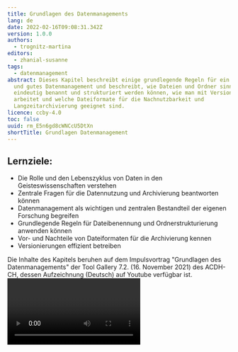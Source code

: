 ```yaml
---
title: Grundlagen des Datenmanagements
lang: de
date: 2022-02-16T09:08:31.342Z
version: 1.0.0
authors:
  - trognitz-martina
editors:
  - zhanial-susanne
tags:
  - datenmanagement
abstract: Dieses Kapitel beschreibt einige grundlegende Regeln für ein aktives
  und gutes Datenmanagement und beschreibt, wie Dateien und Ordner sinnvoll und
  eindeutig benannt und strukturiert werden können, wie man mit Versionierung
  arbeitet und welche Dateiformate für die Nachnutzbarkeit und
  Langzeitarchivierung geeignet sind.
licence: ccby-4.0
toc: false
uuid: rm_E5n6gd8cWNCcU5DtXn
shortTitle: Grundlagen Datenmanagement
---
```

## Lernziele:

- Die Rolle und den Lebenszyklus von Daten in den Geisteswissenschaften verstehen
- Zentrale Fragen für die Datennutzung und Archivierung beantworten können
- Datenmanagement als wichtigen und zentralen Bestandteil der eigenen Forschung begreifen
- Grundlegende Regeln für Dateibenennung und Ordnerstrukturierung anwenden können
- Vor- und Nachteile von Dateiformaten für die Archivierung kennen
- Versionierungen effizient betreiben

<SideNote type="tip" title="Tipp: Video verfügbar">
Die Inhalte des Kapitels beruhen auf dem Impulsvortrag "Grundlagen des Datenmanagements" der Tool Gallery 7.2. (16. November 2021) des ACDH-CH, dessen Aufzeichnung (Deutsch) auf Youtube verfügbar ist.
</SideNote>

<Video provider="youtube" id="71iJpKCVOOs" caption="Aufzeichnung des Impulsvortrags von Martina Trognitz zu den Grundlagen des Datenmanagements bei der Tool Gallery 7.2. am 16. November 2021." startTime="208" />

## A. Einleitung: Daten in der Gesellschaft und Geisteswissenschaftlichen Forschung

Daten begegnen uns in allen Bereichen des Lebens. Zumeist denkt man bei Daten an (Forschungs-)Gebiete wie Statistik, Biologie, Meteorologie, Finanzen oder Transportwesen. Doch Daten sind auch ein zentraler Bestandteil von geisteswissenschaftlichen Forschungen. Je nach Disziplin und Fragestellung arbeiten die Geisteswissenschaften mit unterschiedlichen Arten von Daten und Materialien, wie zum Beispiel:  

- Primär- und Sekundärtexte, 
- Audio und Videomaterial, 
- Bilder und Objekte, 
- 3D-Daten und Geoinformationsdaten oder auch
- Tabellen, Simulationen und Datenbanken. (siehe Andorfer, „[Forschungsdaten in den (digitalen) Geisteswissenschaften](nbn:de:gbv:7-dariah-2015-7-2)"; und DFG, „[Umgang mit Forschungsdaten](https://www.dfg.de/foerderung/grundlagen_rahmenbedingungen/gwp/index.html)“). 

Je nach Forschungsgebiet wird in den Geisteswissenschaften nicht nur mit bestehenden Daten gearbeitet, sondern oftmals werden neue Daten produziert, zum Beispiel durch Umfragen, Audio- und Videoaufzeichnungen oder Digitalisierungen (siehe: DFG, „[Umgang mit Forschungsdaten](https://www.dfg.de/foerderung/grundlagen_rahmenbedingungen/gwp/index.html)“). 
Im Sinne der guten wissenschaftlichen Praxis (siehe: [ÖAWI](https://oeawi.at/richtlinien), [FWF, Research Integrity](https://www.fwf.ac.at/de/forschungsfoerderung/forschungsintegritaet-forschungsethik) und [DFG](https://www.dfg.de/foerderung/grundlagen_rahmenbedingungen/gwp/index.html)) sollten am Ende eines Projekts nicht nur die Ergebnisse, sondern auch die zugrunde liegenden Daten veröffentlicht werden . Dies erfordert, dass (Forschungs-)Daten nicht nur während des Projekts, sondern auch nach Ende des eigenen Forschungsprojekts langfristig zugänglich, wiederverwendbar, überprüfbar und reproduzierbar werden - unabhängig vom ursprünglichen Datenersteller oder Projektkontext. Zu diesem Zweck müssen die Daten während aller Projektphasen von der Planung bis zum Abschluss oder - anders ausgedrückt - während ihres gesamten Datenlebenszyklus verwaltet werden. Um eine möglichst reibungslose Arbeit mit den Daten während des Projekts und deren Nachnutzbarkeit zu gewährleisten, ist ein gutes Datenmanagement unerlässlich.

**Einstiegsfragen:** 

Denken Sie an Ihre eigene Forschungsdisziplin und/oder Ihr Forschungsprojekt. Welche Antworten treffen auf Sie zu? Die Fragen dienen lediglich der Orientierung und es kann auch mehr als Antwort zutreffend sein.

<Quiz>
  <Quiz.Card validateButtonLabel="Absenden">
    <Quiz.MultipleChoice>
      <Quiz.Question>
        Mit welchen Arten von Daten arbeiten Sie?
      </Quiz.Question>

      <Quiz.MultipleChoice.Option isCorrect>
        Texte (analog, digital)
      </Quiz.MultipleChoice.Option>

      <Quiz.MultipleChoice.Option isCorrect>
        Audiomaterial und/oder Videoaufzeichnungen
      </Quiz.MultipleChoice.Option>

      <Quiz.MultipleChoice.Option isCorrect>
        Bilder und/oder Objekte
      </Quiz.MultipleChoice.Option>

      <Quiz.MultipleChoice.Option isCorrect>
        Interviews
      </Quiz.MultipleChoice.Option>

      <Quiz.MultipleChoice.Option isCorrect>
        Tabellen
      </Quiz.MultipleChoice.Option>

      <Quiz.MultipleChoice.Option isCorrect>
        Geoinformationsdaten
      </Quiz.MultipleChoice.Option>

      <Quiz.MultipleChoice.Option isCorrect>
        3D-Daten
      </Quiz.MultipleChoice.Option>

      <Quiz.MultipleChoice.Option isCorrect>
        Simulationen
      </Quiz.MultipleChoice.Option>

      <Quiz.MultipleChoice.Option isCorrect>
        Datenbanken
      </Quiz.MultipleChoice.Option>

      <Quiz.Message type="correct">
        Auch wenn Sie nur eine oder zwei Arten von Forschungsdaten angekreuzt haben, wird ein stringentes Datenmanagement hilfreich für Ihre Forschungsarbeit und deren weitere (öffentliche) Nutzung sein. Wenn Sie mit vielen unterschiedlichen Datentypen arbeiten, sollten Sie sich unbedingt einen durchdachten Plan für ein Datenmanagement zurechtlegen.
      </Quiz.Message>

      <Quiz.Message type="incorrect">
        Auch wenn Sie nur eine oder zwei Arten von Forschungsdaten angekreuzt haben, wird ein stringentes Datenmanagement hilfreich für Ihre Forschungsarbeit und deren weitere (öffentliche) Nutzung sein. Wenn Sie mit vielen unterschiedlichen Datentypen arbeiten, sollten Sie sich unbedingt einen durchdachten Plan für ein Datenmanagement zurechtlegen.
      </Quiz.Message>
    </Quiz.MultipleChoice>
  </Quiz.Card>

  <Quiz.Card validateButtonLabel="Absenden">
    <Quiz.MultipleChoice>
      <Quiz.Question>
        Arbeiten Sie alleine oder in einem (größeren) Forschungsteam?
      </Quiz.Question>

      <Quiz.MultipleChoice.Option isCorrect>
        Ich arbeite alleine.
      </Quiz.MultipleChoice.Option>

      <Quiz.MultipleChoice.Option isCorrect>
        Ich arbeite in einem Forschungsteam an meiner Arbeitsstelle.
      </Quiz.MultipleChoice.Option>

      <Quiz.MultipleChoice.Option isCorrect>
        Ich arbeite mit externen Projektmitarbeitern und Projektmitarbeiterinnen von anderen Institutionen.
      </Quiz.MultipleChoice.Option>

      <Quiz.Message type="correct">
        Aktives Datenmanagement ist besonders bei Forschungsprojekten und in der Teamarbeit sehr wichtig. Aber auch wenn Sie alleine arbeiten, vereinfacht ein gutes Datenmanagement die Arbeit.
      </Quiz.Message>

      <Quiz.Message type="incorrect">
        Aktives Datenmanagement ist besonders bei Forschungsprojekten und in der Teamarbeit sehr wichtig. Aber auch wenn Sie alleine arbeiten, vereinfacht ein gutes Datenmanagement die Arbeit.
      </Quiz.Message>
    </Quiz.MultipleChoice>
  </Quiz.Card>

  <Quiz.Card validateButtonLabel="Absenden">
    <Quiz.MultipleChoice>
      <Quiz.Question>
        Haben Sie sich schon Gedanken über einen Datenmanagementplan für Ihre Forschungsarbeit/Forschungsprojekt gemacht?
      </Quiz.Question>

      <Quiz.MultipleChoice.Option isCorrect>
        Ja
      </Quiz.MultipleChoice.Option>

      <Quiz.MultipleChoice.Option>
        Nein
      </Quiz.MultipleChoice.Option>

      <Quiz.Message type="correct">
        Sehr gut! Wir hoffen, dass wir Ihnen trotzdem noch ein paar hilfreiche Informationen und Tipps geben können, um den Prozess zu verbessern.
      </Quiz.Message>

      <Quiz.Message type="incorrect">
        Kein Problem! Sie werden hier einige einfache Grundlagen lernen, um Ihr Datenmanagement effizient zu gestalten.
      </Quiz.Message>
    </Quiz.MultipleChoice>
  </Quiz.Card>
</Quiz>


## B. Datenlebenszyklus & Datenmanagement

Daten sind das Herzstück eines jeden Forschungsprojekts, denn:

- Unser Wissen über ein bestimmtes Thema basiert auf **Daten**.
- **Daten** bilden den Ausganspunkt von Forschungsprojekten und -fragen.
- Das Arbeiten mit und Analysieren von **Daten** generiert neue **Daten** und neues Wissen im Verlauf eines Projekts.
- Neue Forschungsergebnisse beruhen auf **Daten**.

<Figure src="images/datalifecycle.png">
Abbildung: "DataLifeCycle", von Martina Trognitz, ist lizenziert unter [CC-BY 4.0](https://creativecommons.org/licenses/by/4.0). Die Abbildung basiert auf dem IANUS Lebenszyklus und dem Zyklus des UK Data Service.
</Figure>

Üblicherweise haben (Forschungs-)Daten eine über ein konkretes Projekt hinausgehende Lebensdauer, was mit Hilfe des sogenannten Datenlebenszyklus (data life cycle) visualisiert wird: Im Laufe eines Forschungsprojekts werden Daten generiert (create), bearbeitet (process), analysiert (analyse), aufbewahrt (preserve), geteilt (share) und – im besten Fall – wiederverwendet (re-use). Die Grafik symbolisiert sehr gut, dass der Lebenszyklus von Daten aufrechterhalten werden sollte, damit die Bearbeitung darauf aufbauender Fragestellungen ermöglicht wird. Außerdem kann die Generierung von Daten oftmals kostenintensiv sein, weshalb eine langfristige Aufbewahrung der gewonnenen Daten besonders wichtig ist (siehe: [IANUS, Lebenszyklus](https://ianus-fdz.de/lebenszyklus), und [UK Data Service](https://ukdataservice.ac.uk/learning-hub/research-data-management/)).

Welchen Gefahren Daten im Laufe ihres Datenlebenszyklus ausgesetzt sind, hat Franziska Mau in der Grafik „Lost Data Map“ eindringlich visualisiert – kommt Ihnen die eine oder andere Gefahr bekannt vor?

<Figure src="images/lost_data_map_rfii_mau_cc-by.png">
Abbildung: "Lost Data Map", von Franziska Mau, [FranziMachtDas.de](https://franzimachtdas.de), ist lizenziert unter [CC BY-SA](https://creativecommons.org/licenses/by-sa/4.0/).
</Figure>

Eine oft genutzte aber besonders anfällige Methode für einen Datenverlust stellt die Speicherung von Daten auf USB-Sticks dar. Geht der Stick verloren oder ist dieser beschädigt, so sind auch die darauf gespeicherten Daten verloren. Dasselbe gilt für externe Festplatten. Außerdem stellt bei beiden Speichermedien die Synchronisierung mit lokalen Rechnern oder Netzlaufwerken eine Gefahrenquelle dar, da diese nicht immer einwandfrei klappt oder nicht regelmäßig durchgeführt wird und es somit zu Ungleichheiten im Datenbestand kommt. Eine weitere Gefahrenquelle für einen Datenverlust sind private Rechner oder externe Festplatten, die mit dem Ausscheiden einer Person aus einem Projekt nicht mehr zugänglich sind. Auch proprietäre Daten sind gefährdet, vor allem wenn die darauf abgestimmte Software nicht mehr zur Verfügung steht und die Daten daher nicht mehr auslesbar sind.

Im nächsten Abschnitt werden einige grundlegende und einfach anwendbare Prinzipien des Datenmanagements vorgestellt, um diese Tücken zu vermeiden.

**Weiterführende Literatur und Links:**

- Trognitz, Martina. "[Der Lebenszyklus von Forschungsdaten](https://ianus-fdz.de/lebenszyklus)." _IANUS_, 7. August 2017.
- UK Data Service. "[The importance of managing and sharing data](https://ukdataservice.ac.uk/learning-hub/research-data-management)." _University of Essex_, 2012-2022.

## C. Eine praktische Einführung in das Datenmanagement

### C.1. Schritt 1: Die Planung - Gut vorbereitet in ein erfolgreiches Datenmanagement starten

Der erste wichtige Schritt für ein erfolgreiches Datenmanagement ist dessen Planung. Diese sollte am Beginn eines jeden Forschungsprojekts stehen, also bevor die Arbeit im Projekt startet, bzw. an oder mit Daten gearbeitet wird. Die geplanten Abläufe des Datenmanagements in einem wissenschaftlichen Projekt werden in einem sogenannten Datenmanagementplan (DMP) dokumentiert. Ein Datenmanagementplan beantwortet unter anderem folgende Fragen:

- Was möchte man mit dem Projekt erreichen?
- Wie möchte man dieses Ziel erreichen?
- Welche Vorgaben (zum Beispiel von den Fördergebern) sind dabei zu erfüllen?
- Welche Standards, Regulatoren und Verpflichtungen muss man beachten und nachkommen? Das beinhaltet:

  - Nationale/internationale Gesetze, Verträge, Vorgaben von Ethikkommissionen
  - Institutspolitik, Best Practice Modelle
  - Standards in der eigenen Forschungsdisziplin, wie zum Beispiel: [CLARIN Standards](https://standards.clarin.eu/sis/), [PARTHENOS - Standardization Survival Kit (SKK)](http://www.parthenos-project.eu/)
- Wie möchte man die Daten (während des Projekts und vor allem danach) teilen und mit wem (e.g. Fachpublikum, Öffentlichkeit)? Zwei wichtige Prinzipien in diesem Kontext sind:

  - FAIR Data: [FAIR Data Principles](https://force11.org/info/the-fair-data-principles/), [Go Fair](https://www.go-fair.org/), Jones und Grootveld: "[How FAIR are your data](https://www.cessda.eu/content/download/3845/35038/file/20170707_How_FAIR_are_your_data_Jones.pdf)?"
  - Open Science: Daten sollten nicht nur auffindbar und nachnutzbar, sondern möglichst offen für alle zur Verfügung gestellt werden; siehe dazu: [FOSTER Open Science](https://www.fosteropenscience.eu/resources).

Bei Förderanträgen im wissenschaftlichen Bereich wird vermehrt die Vorlage eines Datenmanagementplans gefordert. Durch Beantwortung und eine schriftliche Ausformulierung der obenstehenden Fragen sind die wichtigsten Eckpunkte des Datenmanagementplans bereits gesammelt, denn:

> „A data management plan or DMP is a formal document that outlines how data are to be handled both during a research project, and after the project is completed.” (Wikipedia, „Data management plan“)

Diese knappe, aber treffende Definition hebt zwei zentrale Bereiche des Datenmanagements hervor: die Frage nach dem **Urheberrecht bzw. der Lizenzierung** und die **Veröffentlichung bzw. Langzeitarchivierung** von Daten nach Projektende. Beim Urheberrecht bzw. der Nutzung von lizenzierten Daten ist vorab zu klären, unter welchen Bedingungen die Daten Dritter im eigenen Projekt verwendet werden dürfen. Beim Aspekt der Veröffentlichung und Archivierung geht es um die im Rahmen des Forschungsprojekts neu gewonnenen Daten und Ergebnisse. Hier sollte man sich Gedanken darüber machen, in welcher Form eine Veröffentlichung der Daten geplant ist und in welcher Form eine Langzeitarchivierung (und somit Zugänglichkeit) der Daten gewährleistet werden kann. Dies bezieht ebenfalls die Frage nach der Vergabe einer geeigneten Lizenz mit ein.

<SideNote type="tip" title="Tipp:">
Vertiefende Informationen zu gesetzlichen Vorgaben und Richtlinien gibt Vanessa Hannesschläger im Video „[Lizenzen, Urheberrecht und der Umgang mit sensiblen Daten](https://www.youtube.com/watch?v=Xq9z0gKXRZc)“ (Vortrag Tool Gallery 7.2., 16. November 2021).[](https://www.fwf.ac.at/de/forschungsfoerderung/open-access-policy/forschungsdatenmanagement/)
</SideNote>

**Weiterführende Literatur und Links:**

Für weiterführende Informationen, Richtlinien und Beispiele für Datenmanagementpläne sind folgende Seiten empfehlenswert:

- Forschungsdaten.info. ["Der Datenmanagementplan."](https://www.forschungsdaten.info/themen/informieren-und-planen/datenmanagementplan/) Universität Konstanz, 2021.
- Trognitz, Martina, Sabine Jahn, Dominik Hagmann und Jörg Räther. ["Datenmanagement."](https://www.ianus-fdz.de/it-empfehlungen/datenmanagement) _IANUS_, 9.11.2016.
- Digital Curation Coalition. ["DCC: Data Management Plans."](https://www.dcc.ac.uk/resources/data-management-plans) _Digital Curation Centre_, 2004-22.
- Science Europe. ["Practical Guide to the International Alignment of Research Data Management."](https://www.scienceeurope.org/our-resources/practical-guide-to-the-international-alignment-of-research-data-management/) 2022.
- FWF Der Wissenschaftsfonds. ["Forschungsdatenmanagement."](https://www.fwf.ac.at/de/forschungsfoerderung/open-access-policy/forschungsdatenmanagement/) Jänner 2022.
- OpenAIRE und EUDAT. _[ARGOS.](https://argos.openaire.eu/splash/)_ 2020.
- Digital Curation Centre. _[DMPonline.](https://dmponline.dcc.ac.uk/)_ 2010-2022.

### C.2. Schritt 2: Daten effizient organisieren und strukturieren

Ein sicherer Ort für die Datenablage ist gefunden, doch dieser allein reicht noch nicht aus. Damit man sich an diesem Ort nicht verläuft und anderen (und auch sich selbst) dabei hilft, bestimmte Daten schnell und auch nach einer (kürzeren oder längeren) Pause die Inhalte rasch und effizient zu finden, verstehen und nutzen zu können, ist es sinnvoll, sich vorab klare Regeln für die Benennung von Dateien und Ordnern und geeignete Ordnerstrukturen zu überlegen. Dieses Kapitel stellt einige leicht umzusetzende Best-Practice Beispiele vor, die einfach auf eigene Forschungsprojekte angewendet werden können. 

<Figure src="https://imgs.xkcd.com/comics/documents.png">
Abbildung: "Protip: Never look in someone else's documents folder", von Randall Munroe, [xkcd.com](https://xkcd.com), ist lizenziert unter [CC-BY-NC 2.5](https://creativecommons.org/licenses/by-nc/2.5/).
</Figure>

Viele kennen das Problem einer inkonsistenten Ordner- und Dateibenennung aus dem eigenen Privatleben. Bei der Arbeit und vor allem in einem Team kann dies noch schneller zu Problemen führen. Schon ein paar einfache Maßnahmen können hier zur besseren Strukturierung beitragen.

**Gute Datei- und Ordnernamenskonventionen:**

- Verwenden Sie **eindeutige** Namen, die sich **klar voneinander unterscheiden** (vermeiden Sie zum Beispiel Namen, die sich nur in der Groß- und Kleinschreibung voneinander unterscheiden).
- Verwenden Sie **beschreibende** Namen, die einen Hinweis auf den Inhalt der Datei, bzw. des Ordners geben.
- Seien Sie bei der Benennung **konsistent** (ändern Sie Ihr Vorgehen nicht mitten im Projekt).
- Datei- und Ordnernamen sollten **so lang wie nötig**, aber **so kurz wie möglich** gehalten werden.

**Eine noch bessere Dateibenennung wird ermöglicht durch:**

- Angabe des **[Datums im ISO-Format](https://de.wikipedia.org/wiki/ISO_8601#Datum)**: 2021-11-01_presentation_datamanagement.pdf
- Angabe einer **Versionsnummer**: DMP_v1-0.docx; DMP_v2-0.docx; DMP_v2-1.docx
- Verwendung einer **führenden Null**: Die führende Null ist für die automatische Sortierung wichtig. Ohne die führende Null würde auf die 11 die 2 folgen. Zusätzlich hat dies den Effekt, dass Dateinamen auch optisch die gleiche Länge bei allen Bestandsteilen haben. Verwenden Sie **keine Punkte** in Dateinamen – der Punkt ist reserviert für die Trennung des Dateinamens von der Dateiendung: .docx; .pdf

<SideNote type="info" title="Hinweis:">
Das (Speicher-)Datum wird zwar auch von Rechnern in den Details einer Datei angezeigt, allerdings entspricht das angezeigte Datum nicht immer dem Datum der letzten Bearbeitung. Es kann auch das Kopierdatum von Speicherort A nach Speicherort B darstellen, ohne das eine Änderung an der Datei vorgenommen wurde.
</SideNote>

**Die besten Dateibenennungen können erzielt werden durch die Einhaltung der folgender Regeln:**

- Benutzen Sie **keine Leerzeichen**, sondern einen Trennstrich (hypen: data-management) oder einen Unterstrich (underscore: data_management), um Wörter voneinander abzutrennen. Alternativ kann man Wörter auch zusammenschreiben, wofür es mehrere Methoden gibt:

  - **ohne** dabei auf **Groß- und Kleinschreibung** zu achten (datamanagement)
  - oder einen sogenannten **„Binnenmajuskel“**, also einen Großbuchstaben für jedes neue Wort benutzen (camelCase: dataManagement). Die Nutzung eines Binnenmajuskels erzielt auch eine für den menschlichen Nutzer optisch erkennbare Trennung.
- Benutzen Sie **nur alphanumerische Zeichen**, d.h. Zeichen aus dem lateinischen Alphabet und Zahlen. Verzichten Sie auf jegliche Sonderzeichen oder Akzente. Beispiel: Uebergroesse statt Übergröße
- Verwenden Sie **Binde- und Unterstriche**, um **Elemente** im Dateinamen **voneinander abzutrennen**. Im Datum kann zum Beispiel der Bindestrich für die Trennung von Tag, Monat und Jahr genutzt werden, während der Unterstrich genutzt werden kann, um eine neue Informationseinheit im Dateinamen anzuzeigen: 2021-11-01_presentation_datamanagement.pdf
- Halten Sie die **Benennungsregeln** für Dateien und Ordner für Ihr Projekt **schriftlich fest**. Somit haben sowohl Sie selbst als auch Ihr Team diese Regeln immer griffbereit und können diese konsequent und effizient anwenden.

**Quiz: Jetzt sind Sie an der Reihe!**

<Quiz>
  <Quiz.Card>
    <Quiz.MultipleChoice>
      <Quiz.Question>
        Welche der folgenden Benennungen entspricht am besten den oben beschriebenen Regeln für eine sehr gute Dateibenennung? Wählen Sie eine Antwort aus!
      </Quiz.Question>

      <Quiz.MultipleChoice.Option>
        01-11-2021\_TG-Datenmanagement_FinaleVersion\_02.pdf
      </Quiz.MultipleChoice.Option>

      <Quiz.MultipleChoice.Option isCorrect>
        2011-11-01\_EinfuehrungDatenmanagement.pdf
      </Quiz.MultipleChoice.Option>

      <Quiz.MultipleChoice.Option>
        ToolGallery: Einführung in das Datenmanagement-03\_2011.11.01.pdf
      </Quiz.MultipleChoice.Option>

      <Quiz.MultipleChoice.Option>
        Einführung-Datenmanagement\_2021-11-01-Version3.pdf
      </Quiz.MultipleChoice.Option>

      <Quiz.Message type="correct">
        Richtig! Hier wurde zuerst das Datum im ISO-Format angegeben, ein Unterstrich für die Trennung von Datum und Zahlen genutzt und das Sonderzeichen „ü“ durch „ue“ ersetzt.
      </Quiz.Message>

      <Quiz.Message type="incorrect">
        Leider falsch. Sehen Sie sich unsere Tipps und die Dateibenennungen nochmal genau an.
      </Quiz.Message>
    </Quiz.MultipleChoice>
  </Quiz.Card>

  <Quiz.Card>
    <Quiz.MultipleChoice>
      <Quiz.Question>
        Schauen wir uns die Dateibenennungen nochmal an - welche dieser Dateibenennung sollte man am ehesten ändern? Wählen Sie ein Beispiel aus.
      </Quiz.Question>

      <Quiz.MultipleChoice.Option>
        01-11-2021\_TG-Datenmanagement_FinaleVersion\_02.pdf
      </Quiz.MultipleChoice.Option>

      <Quiz.MultipleChoice.Option isCorrect>
        Tool Gallery: Einführung in das Datenmanagement-03\_2011.11.01.pdf
      </Quiz.MultipleChoice.Option>

      <Quiz.MultipleChoice.Option>
        2011-11-01\_EinfuehrungDatenmanagement.pdf
      </Quiz.MultipleChoice.Option>

      <Quiz.MultipleChoice.Option>
        Einführung-Datenmanagement\_2021-11-01-Version3.pdf
      </Quiz.MultipleChoice.Option>

      <Quiz.Message type="correct">
        Richtig, hier wurden ein Doppelpunkt, das Sonderzeichen ü, Leerzeichen und Punkte im Dateinamen verwendet. Außerdem stellt man das Datum eher an den Beginn als das Ende der Benennung, und die Zahl 03 sollte noch mit einem kleinem „v“ versehen werden, wenn es auf eine Versionsnummer hinweist.
      </Quiz.Message>

      <Quiz.Message type="incorrect">
        Falsch. Die dritte Antwort stellt die beste Dateibenennung dar. Die erste und letzte Antwortoption sind auch nicht optimal und Verbesserungen sind notwendig. So stellt man zum Beispiel Datumsangaben eher an den Beginn als an das Ende einer Benennung und Sonderzeichen sowie Punkte im Dateinamen sollten vermieden werden. Schauen Sie sich die oben beschriebenen Regeln noch einmal genau an.
      </Quiz.Message>
    </Quiz.MultipleChoice>
  </Quiz.Card>
</Quiz>


#### Strukturierung und Aufbau von Ordnern:

Sobald geeignete Dateibenennungskonventionen für das Projekt festgelegt wurden, folgt im nächsten Schritt die Überlegung, wie die eindeutig und konsequent benannten Dateien nun in Ordner strukturiert werden. Die 5S-Methode (siehe Fuchs, "[How do I use 5S method](https://blogs.helsinki.fi/thinkopen/5s-method/)") bietet sich hierfür an. Die 5 S stehen hierbei für:

- **Sort** – zuerst die Ordner und Dateien **sichten**: alle Dateien darauf kontrollieren, ob überflüssige (z.B. doppelte) Dateien entfernt werden können. Falls man sich nicht sicher ist, ob eine Löschung wirklich durchgeführt werden sollte, kann ein Ordner „vorgesehenZurLoeschung“ oder einen „Dachboden“ (Attic) für diese Dateien anlegen. In diesem Ordner sollte dann nicht mehr produktiv gearbeitet werden, er dient lediglich der Aufbewahrung vor einer möglichen Löschung. Wenn darin enthaltene Dateien doch noch bearbeitet werden sollen, müssen sie in einen anderen Ordner verschoben werden.
- **Set in Order** – die gesichteten Ordner und Dateien in eine **sinnvolle** und für die Arbeit **nützliche Reihenfolge bringen**. Hierbei ist, wie bei Einzeldateien, wieder auf eine eindeutige und beschreibende Benennung und einheitliche Konventionen zu achten.
- **Shine** – die Ordner regelmäßig **kontrollieren** und ggf. **aufräumen** (also auf Hochglanz polieren, damit sie immer glänzen).
- **Standardise** – die **Regeln** für die Strukturierung **schriftlich festhalten** und die Teammitglieder bzw. Arbeitsgruppe darüber informieren. Es ist wichtig, dass sich bei einer Projektarbeit alle an das festgelegte Regelwerk halten – hierbei hilft eine schriftliche Version enorm (konkrete Hinweise hierzu finden Sie im Abschnitt C.5).
- **Sustain** – die Ordner- und Datei-Strukturierung **pflegen** und die Regeln **konsequent anwenden**. Neue Teammitglieder möglichst rasch mit dem Regelwerk vertraut machen und einschulen. Falls Änderungen notwendig werden, diese immer protokollieren, damit diese nachvollziehbar sind.

<SideNote type="info" title="Noch ein letzter Hinweis:">
Bei der Arbeit mit digitalen Daten ergeben sich manchmal Änderungen in den Anforderungen an die Benennung oder Ordnerstruktur. Solange die Änderungen schriftlich festgehalten, im Team besprochen und danach wieder konsequent umgesetzt werden, ist dies kein Problem.
</SideNote>

Die Wahl der Strukturierung von Ordnern hängt von verschiedenen Faktoren ab und wird von Projekt zu Projekt auch unterschiedlich sein. Einige wichtige Punkte, die hierbei als Strukturierungskriterien herangezogen werden können, sind die folgenden:

- **Projekt:** um welche Art von Projekt handelt es sich, wie groß ist der Umfang, wie viele Mitglieder gibt es, welche Arbeitspakete gibt es?
- **Daten:** mit welchen Arten und Typen von Daten wird im Projekt gearbeitet? Welchen Status der Prozessierung von Daten gibt es – hat man zum Beispiel sowohl rohe Messdaten als auch bereinigte Messdaten? Sowohl Datentyp als auch Datenverarbeitungszustand können als Strukturierungselemente verwendet werden.
- **Aktivitäten:** können Arbeitspakete als Strukturierungselemente dienen oder wird mit unterschiedlichen Methoden an den Daten gearbeitet, die man voneinander trennen kann oder sogar sollte?
- **Dokumentation und administrative Dateien:** diese Dateien sind wichtig, um Regeln, Richtlinien und administrative Abläufe festzuhalten und sollten getrennt aufbewahrt werden.
- **Externe Richtlinien:** gibt es für die Forschungsrichtung oder das Projekt spezielle Richtlinien, die befolgt werden müssen und daher zum Nachschlagen verfügbar sein sollten? Für ein Forschungsprojekt in der Archäologie ist in Österreich zum Beispiel die Vorgabe des Bundesdenkmalamts relevant.

Außerdem sollte man beim Festlegen der Ordnerstruktur vorab überlegen, wie die **Hierarchie** der Ordner aufgebaut sein soll: Eignen sich eher eine flache oder eine tiefe Ordnerstruktur? Wie bei der Dateibenennung sollten für die Ordner **aussagekräftige, verständliche Namen** gewählt werden und die oben bereits erläuterten Best-Practice Techniken eingehalten werden. Auch die Ordnerstruktur selbst sollte möglichst logisch und selbsterklärend gewählt werden.

Wichtig ist es auch, eine **Duplizierung** von Dateien zu **vermeiden**, da bei eventuell notwendigen Änderungen die Gefahr von Inkonsistenzen besteht. Ebenso sollten **Verknüpfungen** von einer Datei oder Ordner auf eine(n) andere(n) **vermieden** werden. Denn sollte sich der Speicherort der verknüpften Datei oder des Ordners ändern, so wird auch die Verlinkung ins Leere führen.

**Weiterführende Literatur und Links:**

Für ausführlichere Informationen zur Benennung und Strukturierung von Dateien und Ordnern sowie zur Versionierung empfehlen wir folgenden Seiten:

- CESSDA Training. _[Data Management Expert Guide.](https://www.cessda.eu/Training/Training-Resources/Library/Data-Management-Expert-Guide)_ CESSDA ERIC, 2017-2020.
- Fuchs, Siiri: "[How do I use 5S method for organizing data files?](https://blogs.helsinki.fi/thinkopen/5s-method/)" In: _Think Open Blog_. Helsinki, 2019.
- Trognitz, Martina, Felix Schäfer, Reiner Göldner, und Thomas Schenk. ["Dateiverwaltung."](https://ianus-fdz.de/it-empfehlungen/dateiverwaltung) _IANUS_, 18.11.2017.
- Stanford Libraries. ["Data Best Practices and Case Studies."](https://guides.library.stanford.edu/data-best-practices) Stanford University, 2022.

### C.3. Schritt 3: Arbeiten mit Versionierung

Gerade beim gemeinschaftlichen Arbeiten ist die Versionierung von Dateien und Ordnern relevant. Durch die Speicherung und Kennzeichnung von Versionen können Änderungen einfach nachverfolgt werden und man kann leicht zu früheren Bearbeitungsstufen von Daten und Dateien zurückkehren. Um einen manuellen Abgleich der Dokumente auf die konkreten Unterschiede zu vermeiden, ist es ratsam, die Versionsänderungen in einem eigenen Protokoll oder Textdokument zu dokumentieren. Bei umfangreichen Projekten bietet sich die Nutzung dedizierter Versionierungssoftware an.

**Wie kann Versionierung durchgeführt und verwaltet werden?**

Eine manuelle Versionierung bietet sich vor allem an, wenn Sie alleine an einem Projekt und dessen Dateien und Ordnern arbeiten. Bei einer manuellen Durchführung der Versionierung kann die Version im Dateinamen mit folgenden Elementen festgehalten werden: Datum, Versionsnummer oder beschreibende Hinweise („Marker“) wie „Draft“ oder „Final“. Eine Kombination der Elemente kann ebenfalls sinnvoll sein.

Zusätzlich zur Dateibenennung sollte entweder in der Datei selbst festgehalten werden, wann und von wem welche Änderung durchgeführt wurde. Diese Änderungen können aber auch in einer separaten gespeicherten Datei (dem Protokoll oder changelog) dokumentiert werden.

Wenn mehrere Personen an einem Projekt mit vielen Daten arbeiten, kann eine Software für die Versionierung genutzt werden. Diese zeichnet automatisch Änderungen nach und speichert die unterschiedlichen Dateiversionen ab. Einfache Versionierungen sind zum Beispiel mit Google Drive oder ownCloud möglich; für komplexere Projekte bieten sich Dienste wie Git oder Subversion an.

Was macht eine neue Version aus? Hier bietet sich die semantische Versionierung als Methode an, welche aus dem Bereich der Softwareprogrammierung kommt (siehe: semver). Es gibt eine Adaption für die Arbeit an Textdokumenten (siehe: semverdoc). Sie beschreibt, wie Versionsnummern und -benennung sinnvoll gewählt und angewendet werden:

Eine semantische Versionierung würde zum Beispiel so aussehen:

<Figure src="images/versionierungselemente.png">
Abbildung: Versionierungselemente, von Martina Trognitz, ist lizenziert unter [CC-BY 4.0](https://creativecommons.org/licenses/by/4.0/).
</Figure>

- **Major:** wird für signifikante Änderungen vergeben
- **Minor:** wenige Informationen verändert oder hinzugefügt
- **Patch:** kleinere Fehlerkorrektur, zum Beispiel Ausbesserung eines Tippfehlers

<SideNote type="tip" title="Tipp:">
Auf der Seite [semverdoc](https://semverdoc.org/) (_Semantic Versioning for Documents_ _and Meaningful Manual Version Control_) von Nils Tekampe erhalten Sie mehr Informationen zur Versionierung von Textdokumenten.
</SideNote>

**Quiz:**

<Quiz>
  <Quiz.Card>
    <Quiz.MultipleChoice>
      <Quiz.Question>
        In einem Ordner sehen Sie die zwei Dateien. Die erste hat den Namen „Datenmanagement_v01-03-02“, die zweite „Datenmanagement_v02-01-02". Was sagen Ihnen die angegebenen Zahlen mit dem vorangestellten ‘v’ über die beiden Dateien, ohne dass Sie diese öffnen? (Mehrfachantwort)
      </Quiz.Question>

      <Quiz.MultipleChoice.Option isCorrect>
        Bei der Datei mit den Zahlen v01-03-02 wurden nur wenige Informationen geändert und Tippfehler korrigiert.
      </Quiz.MultipleChoice.Option>

      <Quiz.MultipleChoice.Option>
        Die erste Datei wurde am 1. März 2002, die zweite Datei am 2. Jänner 2002 erstellt.
      </Quiz.MultipleChoice.Option>

      <Quiz.MultipleChoice.Option isCorrect>
        Die Datei mit den Zahlen v02-01-02 ist eine Nachfolgeversion der anderen Datei und unterscheidet sich in größeren Teilen von ihr.
      </Quiz.MultipleChoice.Option>

      <Quiz.MultipleChoice.Option>
        Bei der Datei mit den Zahlen v02-01-02 wurde noch keine Rechtschreibüberprüfung vorgenommen.
      </Quiz.MultipleChoice.Option>

      <Quiz.Message type="correct">
        Richtig! Die Benennung v01-03-02 deutet daraufhin, dass noch keine signifikanten Veränderungen vorgenommen wurden; während die Datei v02-01-02 sich von der ersten Datei durch eine größere Änderung unterscheidet.
      </Quiz.Message>

      <Quiz.Message type="incorrect">
        Falsch! Bei den Benennungen mit 'v' handelt es sich nicht um Datumsangaben - die Zahlen wären auch nicht eindeutig und daher sollte für ein Datum auch das ISO-Format gewählt werden. Da beiden Dateien als letzte Ziffern 02 haben, wurde bei beiden schon Tippfehler oder kleiner Fehlerkorrekturen vorgenommen.
      </Quiz.Message>
    </Quiz.MultipleChoice>
  </Quiz.Card>
</Quiz>


**Weiterführende Literatur und Links:**

- (semver) - Preston-Werner, Tom: ["Semantic Versioning 2.0.0"](https://semver.org/) 
- (semverdoc) - Tekampe, Nils: ["Semantic Versioning for Documents and Meaningful Manual Version Control."](https://semverdoc.org/)
- Stanford Libraries. ["Version Files."](https://guides.library.stanford.edu/data-best-practices/version-files) _Data Best Practices and Case Studies_. Standford University, 2022.
- Trognitz, Martina. ["Versionskontrolle."](https://ianus-fdz.de/versionskontrolle) _IANUS_, 18.11.2017.

**Tools:**

- [ownCloud](https://owncloud.com/)
- [Google Drive](https://drive.google.com/drive)
- [Git](https://git-sm.com)
- [Subversion](http://subversion.apache.org)

### C.4. Schritt 4: Die Wahl des richtigen Dateiformats

Bei der Arbeit mit Forschungspartnern von anderen Institutionen oder aus anderen Ländern und auch im Hinblick auf eine spätere Langzeitarchivierung ist es notwendig, sich vorab zu einigen, welche Dateiformate für die Speicherung sinnvoll sind und genutzt werden sollen. Ein paar einfache Prinzipien helfen bei der Auswahl des Dateiformats.

Die wichtigste Regel ist, dass das Dateiformat möglichst breit in Verwendung sein sollte. Man wählt am besten ein Format, das nicht proprietär ist. Bei Textdateien würde man daher dem OpenDocument-Dateien (odt) Vorrang vor Word-Dokumenten (docx) geben, denn während das OpenDocument-Format sowohl von Word als auch von OpenSource-Software lesbar ist, können einige Word-Features nicht von anderen Textverarbeitungsprogrammen dargestellt werden.

Wenn möglich, sollte Dateiformate mit offenen Standards (Open Standard) genutzt werden. Hierbei sind die Formatspezifikationen einsehbar und Programmierer können bei Bedarf einen Code entwickeln, um damit formatierte Dateien einzusehen.

Dateien sollten auch nicht komprimiert (zum Beispiel .zip oder .jpeg) werden oder nur eine verlustfreie Kompression verwenden.  Dateien sind auch unverschlüsselt, also ohne Passwortschutz zu speichern, da sie sonst nicht von anderen geöffnet werden können.

Sie sollten sich auch vorab mit den Standards und Anforderungen in Ihrem Fachbereich auseinandersetzen. Bringen Sie bereits zu Beginn des Projekts in Erfahrung, welche Vorgaben Ihr_e Fördergeber_in und die gängigen Archive in Ihrem Forschungsgebiet für die Langzeitarchivierung machen und halten Sie sich an diese Richtlinien.

[ARCHE (A Resource Centre for the Humanities)](https://arche.acdh.oeaw.ac.at/browser/), ein Service des [ACDH-CH (Austrian Centre for Digital Humanities and Cultural Heritage)](https://www.oeaw.ac.at/acdh/) für die Langzeitarchivierung digitaler Forschungsdaten und -services bevorzugt beispielsweise folgende Dateiformate:

- **Formatierter Text: PDF/A-1, PDF/A-2**  

  - anstatt von: PDF, docx, doc
- **Strukturierter Text: xml, html, txt, md, text (UTF-8, no BOM)**; 

  - anstatt von: PDF, docx, doc, odt, indd
- **Plain (reiner) Text: txt (UTF-8, no BOM)** 

  - anstatt von: PDF, docx, odt
- **Bilder: tiff, dng** 

  - anstatt von: jpeg, psd, gif
- **Vektorgrafiken:** **svg**

  - anstatt von: ai, indd, ps, dwg, dxf
- **Tabellen:** **csv (UTF-8, no BOM)** 

  - anstatt von: xlsx, xls, ods

**Weitere Hinweise zu Textdokumenten und deren möglichen Formaten:**

Wenn die langfristige Erhaltung der optischen Darstellung eines Textdokumentes im Vordergrund steht, sollte ein geeignetes Format für formatierten Text, wie PDF/A gewählt werden. Steht jedoch die Bearbeitbarkeit und vor allem die Erhaltung der Strukturierung im Vordergrund, sollte ein entsprechend geeignetes Format, wie etwa TEI/XML verwendet werden. 

Wann immer eine [Zeichenkodierung](https://ianus-fdz.de/it-empfehlungen/textdokumente#text-kodierung) für ein Format wählbar ist, sollte UTF-8 ohne BOM ([Unicode](https://home.unicode.org/)) gewählt werden. Unicode ist ein Standard, der zum einen beschreibt, wie Schrift elektronisch gespeichert wird und zum anderen einen umfangreichen Zeichensatz zur Darstellung von Schriftzeichen aus über 150 Sprachen bereitstellt. Im Gegensatz dazu kann ASCII lediglich 256 Zeichen kodieren, was bei Texten mit Umlauten oder Zeichen aus anderen Sprachen schon nicht mehr ausreicht. Üblicherweise kann die Zeichenkodierung für alle rein textbasierten Formate wie csv, txt, oder auch xml gewählt werden.

**Weiterführende Literatur und Links:**

- Austrian Centre for Digital Humanities and Cultural Heritage. [ARCHE - A Resource Centre for the Digital Humanities.](https://arche.acdh.oeaw.ac.at/browser/) 2020.
- Trognitz, Martina. ["Textdokumente."](https://ianus-fdz.de/it-empfehlungen/textdokumente#text-kodierung) _IANUS_, 4.4.2016.
- The Unicode Consortium. _[Unicode](https://home.unicode.org)_. 1991-2021.

### C.5. Schritt 5: Die schriftliche Dokumentation

Für ein konsistentes Datenmanagement ist eine schriftliche Dokumentation von zentraler Bedeutung. Dies gilt insbesondere für der Zusammenarbeit mit anderen Personen, Forschungseinrichtungen und externen Dienstleistern. Auch mit Hinblick auf Vorgaben von Fördergebern und Archiven ist eine schriftliche Dokumentation hilfreich und erleichtert die Arbeit enorm. 

Die schriftliche Dokumentation Aufschluss darüber geben, wie gearbeitet wird, bzw. wurde und in welchen Schritten die Bearbeitung der Daten erfolgte (wer, wann und was wurde geändert). Folgende Fragen sollte die Dokumentation daher klar beantworten können:

- Wie sind die Daten strukturiert?
- Wer ist wofür zuständig?
- Welche Dateibenennungsregeln und Vorgehen zur Ordnerstruktur wurden im Projekt angewendet?
- Wie wurde die Versionierung vorgenommen?

Am einfachsten ist es, die Dokumentation in einer Readme-Datei festzuhalten. Dies kann in einer einfachen Textdatei (txt) oder im Markdown-Format (md) erfolgen. [Markdown](https://commonmark.org/) hat den Vorteil, dass die spezielle Syntax eine Strukturierung erlaubt, die mit entsprechenden Programmen auch optisch dargestellt werden kann, dazu gehören zum Beispiel Überschriften, Links oder auch Listen. (siehe: [CommonMark](https://commonmark.org/), [GitHub: Flavored Markdown Spec](https://github.github.com/gfm/).

Ein strukturierterer Weg, der auch eine maschinelle Lesbarkeit ermöglicht, um Daten zu beschreiben sind Metadaten. Hierbei können verschiedene Metadatenschemata, wie etwa [Dublin Core](https://www.dublincore.org/) zur Anwendung kommen.

<SideNote type="info" title="Hinweis:">
Mehr zur Nutzung von Metadaten erfahren Sie im Kapitel "Metadaten und Dokumentation" von Daniel Schopper. Hier auch verfügbar als [Videoaufzeichnung](https://www.youtube.com/watch?v=gSpzRK7ujp0) (Vortrag bei der Tool Gallery 7.2. am 17. November 2021).
</SideNote>

**Weiterführende Literatur und Links:**

- MacFarlane, John, Martin Woodward, and Jeff Atwood. [CommonMark](https://commonmark.org/). 2014-2022.
- [GitHub Flavored Markdown Spec](https://github.github.com/gfm/). Version 0.29-gfm, 06.04.2019.
- Dublin Core Metadata Initiative. [Dublin Core](https://www.dublincore.org/about/). 1995-2022.

<SideNote type="tip" title="Tipp: Übungsbeispiel">
Gehen Sie anschließend zum Kapitel "Datenmanagement und Langzeitarchivierung - Praktische Übungen". In diesem Abschnitt haben wir eine Übung vorbereitet, mit der die hier präsentierten Grundlagen und Regeln des Datenmanagements gleich erprobt werden können. Viel Erfolg!
</SideNote>